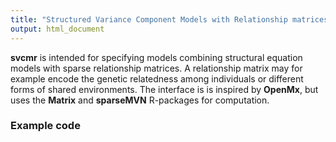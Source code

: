 ```yaml
---
title: "Structured Variance Component Models with Relationship matrices"
output: html_document
---
```


**svcmr** is intended for specifying models combining structural equation models with sparse relationship matrices. A relationship matrix may for example encode the genetic relatedness among individuals or different forms of shared environments. The interface is is inspired by **OpenMx**, but uses the **Matrix** and **sparseMVN** R-packages for computation. 

### Example code
